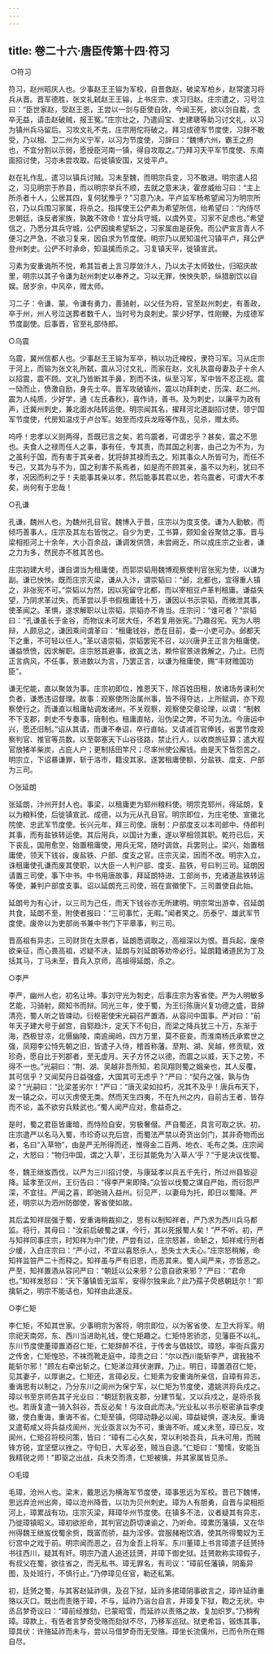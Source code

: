 ```yaml
---
---
---
```

title: 卷二十六·唐臣传第十四·符习
---

 ○符习

符习，赵州昭庆人也。少事赵王王镕为军校，自晋救赵，破梁军柏乡，赵常遣习将兵从晋。晋军德胜，张文礼弑赵王王镕，上书庄宗，求习归赵。庄宗遣之，习号泣曰：“臣世家赵，受赵王恩，王尝以一剑与臣使自效，今闻王死，欲以剑自裁，念卒无益，请击赵破贼，报王冤。”庄宗壮之，乃遣阎宝、史建瑭等助习讨文礼，以习为镇州兵马留后。习攻文礼不克，庄宗用佗将破之。拜习成德军节度使，习辞不敢受，乃以相、卫二州为义宁军，以习为节度使，习辞曰：“魏博六州，霸王之府也，不宜分割以示弱，愿授臣河南一镇，得自攻取之。”乃拜习天平军节度使、东南面招讨使，习亦未尝攻取。后徙镇安国，又徙平卢。

赵在礼作乱，遣习以镇兵讨贼。习未至魏，而明宗兵变，习不敢进。明宗遣人招之，习见明宗于胙县，而以明宗举兵不顺，去就之意未决，霍彦威绐习曰：“主上所杀者十人，公居其四，复何犹豫乎？”习意乃决。平卢监军杨希望闻习为明宗所召，乃以兵围习家属，将杀之。指挥使王公俨素为希望所信，绐希望曰：“内侍尽忠朝廷，诛反者家族，孰敢不效命！宜分兵守城，以虞外变，习家不足虑也。”希望信之，乃悉分其兵守城，公俨因擒希望斩之，习家属由是获免。而公俨宣言青人不便习之严急，不欲习复来，因自求为节度使。明宗乃以房知温代习镇平卢，拜公俨登州刺史。公俨不时承命，知温擒而杀之。习复镇天平，徙镇宣武。

习素为安重诲所不悦，希其旨者上言习厚敛汴人，乃以太子太师致仕，归昭庆故里，明宗以其子令谦为赵州刺史以奉养之。习以无罪，怏怏失职，纵猎剧饮以自娱。居岁余，中风卒，赠太师。

习二子：令谦、蒙。令谦有勇力，善骑射，以父任为将，官至赵州刺史，有善政，卒于州，州人号泣送葬者数千人，当时号为良刺史。蒙少好学，性刚鲠，为成德军节度副使。后事晋，官至礼部侍郎。

○乌震

乌震，冀州信都人也。少事赵王王镕为军卒，稍以功迁裨校，隶符习军。习从庄宗于河上，而镕为张文礼所弑，震从习讨文礼，而家在赵，文礼执震母妻及子十余人以招震，震不顾。文礼乃皆断其手鼻，割而不诛，纵至习军，军中皆不忍正视。震一恸而止，愤激自励，身先士卒。晋军攻破镇州，震以功拜刺史，历深、赵二州。震为人纯质，少好学，通《左氏春秋》，喜作诗，善书。及为刺史，以廉平为政有声，迁冀州刺史，兼北面水陆转运使。明宗闻其名，擢拜河北道副招讨使，领宁国军节度使，代房知温戍于卢台军。始至而戍兵龙晊等作乱，见杀，赠太师。

呜呼！忠孝以义则两得，吾既已言之矣，若乌震者，可谓忠乎？甚矣，震之不思也。夫食人之禄而任人之事，事有任，专其责，而其国之利害，由己之为不为，为之虽利于国，而有害于其亲者，犹将辞其禄而去之。矧其事众人所皆可为，而任不专己，又其为与不为，国之利害不系焉者，如是而不顾其亲，虽不以为利，犹曰不孝，况因而利之乎！夫能事其亲以孝，然后能事其君以忠，若乌震者，可谓大不孝矣，尚何有于忠哉！

○孔谦

孔谦，魏州人也，为魏州孔目官。魏博入于晋，庄宗以为度支使。谦为人勤敏，而倾巧善事人，庄宗及其左右皆悦之。自少为吏，工书算，颇知金谷聚敛之事。晋与梁相拒河上十余年，大小百余战，谦调发供馈，未尝阙乏，所以成庄宗之业者，谦之力为多，然民亦不胜其苦也。

庄宗初建大号，谦自谓当为租庸使，而郭崇韬用魏博观察使判官张宪为使，以谦为副。谦已怏怏。既而庄宗灭梁，谦从入汴，谓崇韬曰：“邺，北都也，宜得重人镇之，非张宪不可。”崇韬以为然，因以宪留守北都，而以宰相豆卢革判租庸。谦益失望，乃阴求革过失，而革尝以手书假租庸钱十万，谦因以书示崇韬，而微泄其事，使革闻之。革惧，遂求解职以让崇韬，崇韬亦不肯当。庄宗问：“谁可者？”崇韬曰：“孔谦虽长于金谷，而物议未可居大任，不若复用张宪。”乃趣召宪。宪为人明辩，人颇忌之，谦因乘间谓革曰：“租庸钱谷，悉在目前，委一小吏可办。邺都天下之重，不可轻以任人。”革以语崇韬，崇韬罢宪不召，以兴唐尹王正言为租庸使。谦益愤愤，因求解职。庄宗怒其避事，欲寘之法，赖伶官景进救解之，乃止。已而正言病风，不任事，景进数以为言，乃罢正言，以谦为租庸使，赐“丰财赡国功臣”。

谦无佗能，直以聚敛为事。庄宗初即位，推恩天下，除百姓田租，放诸场务课利欠负者，谦悉违诏督理。故事：观察使所治属州事，皆不得夺达，上所赋调，亦下观察使行之。而谦直以租庸帖调发诸州，不关观察，观察使交章论理，以谓：“制敕不下支郡，刺史不专奏事，唐制也。租庸直帖，沿伪梁之弊，不可为法。今唐运中兴，愿还旧制。”诏从其请，而谦不奉诏，卒行直帖。又请减百官俸钱，省罢节度观察判官、推官等员数。以至鄣塞天下山谷径路，禁止行人，以收商旅征算；遣大程官放猪羊柴炭，占庇人户；更制括田竿尺；尽率州使公廨钱。由是天下皆怨苦之。明宗立，下诏暴谦罪，斩于洛市，籍没其家。遂罢租庸使额，分盐铁、度支、户部为三司。

○张延朗

张延朗，汴州开封人也。事梁，以租庸吏为郓州粮料使。明宗克郓州，得延朗，复以为粮料使，后徙镇宣武、成德，以为元从孔目官。明宗即位，为庄宅使、宣徽北院使、忠武军节度使。长兴元年，拜三司使。唐制：户部度支以本司郎中、侍郎判其事，而有盐铁转运使。其后用兵，以国计为重，遂以宰相领其职。乾符已后，天下丧乱，国用愈空，始置租庸使，用兵无常，随时调敛，兵罢则止。梁兴，始置租庸使，领天下钱谷，废盐铁、户部、度支之官。庄宗灭梁，因而不改。明宗入立，诛租庸使孔谦而废其使职，以大臣一人判户部、度支、盐铁，号曰判三司。延朗因请置三司使，事下中书。中书用唐故事，拜延朗特进、工部尚书，充诸道盐铁转运等使，兼判户部度支事。诏以延朗充三司使，班在宣徽使下。三司置使自此始。

延朗号为有心计，以三司为己任，而天下钱谷亦无所建明。明宗常出游幸，召延朗共食，延朗不至，附使者报曰：“三司事忙，无暇。”闻者笑之。历泰宁、雄武军节度使。废帝以为吏部尚书兼中书门下平章事，判三司。

晋高祖有异志，三司财货在太原者，延朗悉调取之，高祖深以为恨。晋兵起，废帝欲亲征，而心畏高祖，迟疑不决，延朗与刘延朗等劝帝必行。延朗籍诸道民为丁及括其马，丁马未至，晋兵入京师，高祖得延朗，杀之。

○李严

李严，幽州人也，初名让坤。事刘守光为刺史，后事庄宗为客省使。严为人明敏多艺能，习骑射，颇知书而辩。同光三年，使于蜀，为王衍陈唐兴复功德之盛，音辞清亮，蜀人听之皆竦动。衍枢密使宋光嗣召严置酒，从容问中国事。严对曰：“前年天子建大号于邺宫，自郓趋汴，定天下不旬日，而梁之降兵犹三十万，东渐于海，西极甘凉，北慑幽陵，南逾闽岭，四方万里，莫不臣妾。而淮南杨氏承累世之强，凤翔李公恃先朝之旧，皆遣子入侍，稽首称藩。至荆、湖、吴越，修贡赋，效珍奇，愿自比于列郡者，至无虚月。天子方怀之以德，而震之以威，天下之势，不得不一也。”光嗣曰：“荆、湖、吴越非吾所知，若凤翔则蜀之姻亲也，其人反覆，其可信乎？又闻契丹日益强盛，大国其可无虑乎？”严曰：“契丹之强，孰与伪梁？”光嗣曰：“比梁差劣尔！”严曰：“唐灭梁如拉朽，况其不及乎！唐兵布天下，发一镇之众，可以灭虏使无类。然而天生四夷，不在九州之内，自前古王者，皆存而不论，盖不欲穷兵黩武也。”蜀人闻严应对，愈益奇之。

是时，蜀之君臣皆庸暗，而恃险自安，穷极奢僣。严自蜀还，具言可取之状。初，庄宗遣严以名马入蜀，市珍奇以充后宫，而蜀法严禁以奇货出剑门，其非奇物而出者，名曰“入草物”，由是严无所得而还，惟得金二百两、地衣、毛布之类。庄宗闻之，大怒曰：“物归中国，谓之‘入草’，王衍其能免为‘入草人’乎？”于是决议伐蜀。

冬，魏王继岌西伐，以严为三川招讨使，与康延孝以兵五千先行，所过州县皆迎降。延孝至汉州，王衍告曰：“得李严来即降。”众皆以伐蜀之谋自严始，而衍怨严深，不宜往。严闻之喜，即驰骑入益州。衍见严，以妻母为托，即日以蜀降。严还，明宗以为泗州防御使，客省使如故。

其后孟知祥屈强于蜀，安重诲稍裁抑之，思有以制知祥者，严乃求为西川兵马都监。将行，其母曰：“汝前启破蜀之谋，今行，其以死报蜀人矣！”严不听。初，严与知祥同事庄宗，时知祥为中门使，严尝有过，庄宗怒甚，命斩之，知祥戒行刑者少缓，入白庄宗曰：“严小过，不宜以喜怒杀人，恐失士大夫心。”庄宗怒稍解，命知祥监笞严二十而释之。知祥虽与严有旧恩，而恶其来。蜀人闻严来，亦皆恶之。严至，知祥置酒从容问严曰：“朝廷以公来邪？公意自欲来邪？”严曰：“君命也。”知祥发怒曰：“天下藩镇皆无监军，安得尔独来此？此乃孺子荧惑朝廷尔！”即擒斩之，明宗不能诘也，知祥由此遂反。

○李仁矩

李仁矩，不知其世家。少事明宗为客将，明宗即位，以为客省使、左卫大将军。明宗祀天南郊，东、西川当进助礼钱，使仁矩趣之。仁矩恃恩骄恣，见藩臣不以礼。东川节度使董璋置酒召仁矩，仁矩辞醉不往，于传舍与倡妓饮。璋怒，率衙兵露刃之传舍，仁矩惶恐，不袜而靴走庭中，璋责之曰：“尔以西川能斩李严，谓我独不能斩尔邪！”顾左右牵出斩之。仁矩涕泣拜伏谢罪，乃止。明日，璋置酒召仁矩，见其妻子，以厚谢之。仁矩还，言璋必反。仁矩素为安重诲所亲信，自璋有异志，重诲思有以制之，乃分东川之阆州为保宁军，以仁矩为节度使，遣姚洪将兵戍之。璋以书至京师告其子光业曰：“朝廷割我支郡，分建节髦，又以兵戍之，是将杀我也。若唐复遣一骑入斜谷，吾反必矣！与汝自此而决。”光业私以书示枢密承旨李虔徽，使白重诲，重诲不省。仁矩至镇，伺璋动静必以闻，璋益疑惧，遂决反。重诲又遣荀咸乂将兵益戍阆州，光业亟言以为不可，重诲不听。咸乂未至，璋已反，攻阆州，仁矩召将校问策，皆曰：“璋有二心久矣，常以利啖吾兵，兵未可用，而贼锋方锐，宜坚壁以挫之。守旬日，大军必至，贼当自退。”仁矩曰：“蜀懦，安能当我精锐之师！”即驱之出战，兵未交而溃，仁矩被擒，并其家属皆见杀。

○毛璋

毛璋，沧州人也。梁末，戴思远为横海军节度使，璋事思远为军校。晋已下魏博，思远弃沧州出奔，璋以沧州降晋，以功为贝州刺史。璋为人有胆勇，自晋与梁相拒河上，璋累战有功。庄宗灭梁，拜璋华州节度使。在镇多不法，议者疑其有异志，乃徙璋镇昭义。璋初欲拒命，其判官边蔚切谏谕之，乃听命。璋累历藩镇，又在华州得魏王继岌伐蜀余赀，既富而骄，益为淫侈。尝服赭袍饮酒，使其所得蜀奴为王衍宫中之戏于前。明宗闻而恶之，召为金吾上将军。东川董璋上书言璋遣子廷赟持书往西川，疑其有奸。明宗乃遣人追还廷赟，并璋下御史狱。廷赟款称实璋假子，有叔父在蜀，欲往省之，而无私书。璋无罪名，有司议：“璋前任藩镇，阴畜异图，及处班行，不慎行止。”乃停璋见任官，勒还私第。

初，廷赟之蜀，与其客赵延祚俱，及召下狱，延祚多捃璋阴事欲言之，璋许延祚重赂以灭口。既出而责赂于璋，不与，延祚乃诣台自言，并璋复下狱，鞫之无状。中丞吕梦奇议曰：“璋前经推劾，已蒙昭雪，而延祚以责赂之故，复加织罗。”乃稍宥璋。璋款上，有告者言梦奇受赂而劾狱不尽，乃移军巡狱。狱吏希旨，锻炼其事，璋具伏：许赂延祚而未与，尝以马借梦奇而无受赂。璋坐长流儒州，已而令所在赐自尽。

